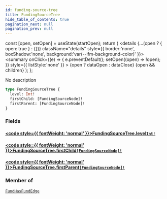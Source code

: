 ```yaml
---
id: funding-source-tree
title: FundingSourceTree
hide_table_of_contents: true
pagination_next: null
pagination_prev: null
---
```







  const [open, setOpen] = useState(startOpen);
  return (
    <details {...(open ? { open: true } : {})} className="details" style={{ border:'none', boxShadow:'none', background:'var(--ifm-background-color)' }}>
      <summary
        onClick={(e) => {
          e.preventDefault();
          setOpen((open) => !open);
        }}
        style={{ listStyle:'none' }}
      >
      {open ? dataOpen : dataClose}
      </summary>
      {open && children}
    </details>
  );
};




No description


```graphql
type FundingSourceTree {
  level: Int!
  firstChild: [FundingSourceNode]!
  firstParent: [FundingSourceNode]!
}
```




### Fields

#### [<code style={{ fontWeight: 'normal' }}>FundingSourceTree.<b>level</b></code>](#)<Bullet />[`Int!`](/cris/scalars/int) <Badge class="secondary" text="non-null"/> <Badge class="secondary" text="scalar"/>
> 
> 

#### [<code style={{ fontWeight: 'normal' }}>FundingSourceTree.<b>firstChild</b></code>](#)<Bullet />[`[FundingSourceNode]!`](/cris/objects/funding-source-node) <Badge class="secondary" text="non-null"/> <Badge class="secondary" text="object"/>
> 
> 

#### [<code style={{ fontWeight: 'normal' }}>FundingSourceTree.<b>firstParent</b></code>](#)<Bullet />[`[FundingSourceNode]!`](/cris/objects/funding-source-node) <Badge class="secondary" text="non-null"/> <Badge class="secondary" text="object"/>
> 
> 



### Member of

[`FundHasFundEdge`](/cris/objects/fund-has-fund-edge)  <Badge class="secondary" text="object"/>


